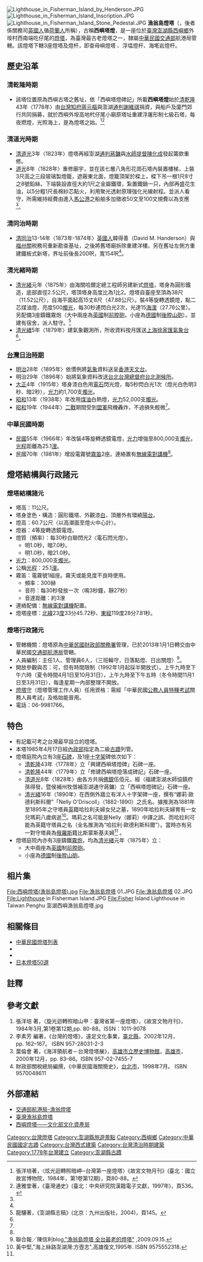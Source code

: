{{tw monument
|name       = 漁翁島燈塔
|formername = 西嶼燈塔
|image      = Lighthouse in Fisherman Island 20150619.jpg
|imagename  =  
|othername  = 西嶼燈塔
|formalname = 漁翁島燈塔
|level      = [[國定古蹟|國定古蹟]]
|class      = 燈塔
|time       = {{QING}}[[乾隆|乾隆]]43年（1778年）：<br />原始建築<br />{{QING}}[[光緒|光緒]]元年（1875年）：<br />現存建築
|location   = {{flagicon|ROC}}[[澎湖縣|澎湖縣]][[西嶼鄉|西嶼鄉]][[外垵村|外垵村]]西南端
|open       = 開放遊客參觀
|cost       = 免費
|website    = 
|reg_url    = https://nchdb.boch.gov.tw/assets/advanceSearch/monument/19870417000003
}}
{{Infobox lighthouse
|name           = 漁翁島燈塔
|image_name     = West Islet Lighthouse.JPG
|image_width    = 300px
|location       = {{ROC-TW}}[[澎湖縣|澎湖縣]][[西嶼鄉|西嶼鄉]][[外垵村|外垵村]]西南端
|pushpin_map    = Taiwan
|pushpin_map_caption = 漁翁島燈塔的位置
|coordinates={{Coord|23|33|45.72|N|119|28|7.81|E|display=title,inline}}
|designation    =
|yearbuilt      = 
|yearlit        = {{QING}}[[乾隆|乾隆]]43年（1778年）：<br />原始建築<br />{{QING}}[[光緒|光緒]]元年（1875年）：<br />現存建築
|automated      = 
|yeardeactivated =
|foundation     =
|construction   = 外觀漆白，頂層外有環繞陽台
|shape          =
|marking        =
|height         = 11公尺
|focalheight    = 60.7公尺
|elevation      = 
|lens           =
|currentlens    = 4等旋轉透鏡電燈
|lightsource    =
|intensity      = 800,000支燭光
|range          = 25.1浬
|characteristic = 每5秒閃白光1次<br />（明3秒、暗2秒）
|fogsignal      =
|racon          =
|admiralty      =
|canada         =
|NGA            =
|ARLHS          =
|USCG           =
|country        = 
|managingagent  = [[中華民國|中華民國]][[交通部航港局|交通部航港局]]
|heritage       =
}}
[[File:Lighthouse_in_Fisherman_Island_by_Henderson.JPG|thumb]]
[[File:Lighthouse_in_Fisherman_Island_Inscription.JPG|thumb]]
[[File:Lighthouse_in_Fisherman_Island_Stone_Pedestal.JPG|thumb]]
'''漁翁島燈塔'''（{{Lang-en|Yuwengdao Lighthouse 或 Fisher Island Lighthouse 或 Xiyu Lighthouse 或 Pescadors Lighthouse}}，後者係關務司[[英國人|英國人]]循[[荷蘭人|荷蘭人]]所稱），古稱'''西嶼塔燈'''，是一座位於[[臺灣|臺灣]][[澎湖縣|澎湖縣]][[西嶼鄉|西嶼鄉]]外垵村西南端吃仔尾的[[灯塔|燈塔]]，為臺灣最古老燈塔之一，隸屬[[中華民國交通部|中華民國交通部]]航港局管轄。該燈塔下轄3座燈塔及燈杆，即查母嶼燈塔 、浮塭燈杆、海墘岩燈杆。

==歷史沿革==
===清乾隆時期===
*該塔位置原為西嶼古塔之舊址，依「西嶼塔燈碑記」所載'''西嶼塔燈'''始於[[清|清]][[乾隆|乾隆]]43年〈1778年〉由[[台灣知府|台灣知府]][[蔣元樞|蔣元樞]]與澎湖[[通判|通判]][[謝維祺|謝維祺]]捐資，與船戶及廈門郊行共同捐募，就於西嶼外垵高地杙仔尾小廟原塔址重建浮屠形制七級石塔，每夜燃燈，光照海上，是為燈塔之始。<ref name=":0">張洋培著，〈炫光迴轉照暗岬─台灣第一座燈塔〉《故宮文物月刊》(臺北：國立故宮博物院，1984年，第1卷第12期)，頁80-88。</ref><ref>連雅堂著，《臺灣通史》(臺北：中央研究院漢籍電子文獻，1997年)，頁536。</ref>

===清道光時期===
*[[清|清]][[道光|道光]]3年〈1823年〉燈塔再經澎湖[[通判|通判]][[蔣鏞|蔣鏞]]與[[水師提督|水師提督]][[陳化成|陳化成]]發起籌款重修。
*[[道光|道光]]8年〈1828年〉重修廟宇，並在該七層八角形花崗石塔內裝置樓梯，上裝3尺高之三段玻璃製燈籠，遮蔽東北面，燈籠頂架於樑上，樑下吊一根1尺8寸之8號鉛絲，下端裝設直徑大約1尺之金屬鐵環，紮置鐵鍋一只，內部再盛花生油，以5分粗1尺長棉紗芯點火，利用聚光透射原理強化光線射程。並派人看守，所需維持經費由進入[[馬公港|馬公港]]之船舶多加徵收50文至100文規費以為支應<ref name=":0" />。

===清同治時期===
*[[清|清]][[同治|同治]]13-14年〈1873年-1874年〉[[英國人|英國人]]韓得善（David M. Handerson）與[[福州關|福州關]]税務司重新勘查基址，之後將舊塔廟拆除重建洋樓。另在舊址左側方重建鐵板式新塔，界址前後長200呎，寬154呎<ref name=":0" />。

===清光緒時期===
*[[清|清]][[光緒|光緒]]元年〈1875年〉由海關哈爾定總工程師另建新式[[燈塔|燈塔]]，塔身為圓形鐵造，底部直徑2.5公尺，塔頂塔身高度比為1比2。燈塔自臺座至頂為38尺（11.52公尺），自海平面起高15丈8尺（47.88公尺）。裝4等旋轉透鏡燈，點二芯煤油燈，亮度500[[燭光|燭光]]，每30秒連閃白光2次，光達15[[海浬|海浬]]（27.76公里）。另配備3座鑄鐵霧炮（大中兩座為[[英國|英國]]制[[前膛砲|前膛砲]]，小座為[[德國|德國]]制[[後膛山砲|後膛山砲]]）。並建有宿舍，派人駐守。<ref>龍驤著，《澎湖縣志稿》(北京：九州出版社，2004)，頁145。</ref>
*[[清|清]][[光緒|光緒]]5年〈1879年〉建氣象觀測所，所收資料按月匯送[[上海|上海]][[徐家匯|徐家匯]][[氣象台|氣象台]]<ref name=":0" />。

===[[台灣日治時期|台灣日治時期]]===
*[[明治|明治]]28年〈1895年〉依慣例將[[氣象|氣象]]資料送呈[[香港天文台|香港天文台]]。
*明治29年〈1896年〉始將氣象資料改送[[台北|台北]][[台灣總督府|台灣總督府]][[中央氣象局|台北測候所]]。
*[[大正|大正]]4年〈1915年〉塔身漆白色用[[電石|電石]]閃光燈，每5秒閃白光1次（燈光白色明3秒、暗2秒），[[發光強度|光力]]約1,700支[[燭光|燭光]]。
*[[昭和|昭和]]13年〈1938年〉年改用[[煤油|煤油]]白熱燈，[[光力|光力]]52,000支[[燭光|燭光]]。
*[[昭和|昭和]]19年〈1944年〉[[二次世界大戰|二戰]]期間受到[[同盟國_(第二次世界大戰)|盟軍]]飛機轟炸，不過損失輕微<ref name=":0" />。

===中華民國時期===
*[[中華民國|民國]]55年〈1966年〉年改裝4等旋轉透鏡電燈，[[發光強度|光力]]增強至800,000支[[燭光|燭光]]，[[光程|光程]]距離為25.1[[浬|浬]]。
*民國70年〈1981年〉增設電霧號[[霧笛|霧笛]]2座。連絡置有[[無線電|無線電]][[對講機|對講機]]<ref name=":0" />。

==燈塔結構與行政諸元==
===燈塔結構諸元===
*塔高：11公尺。
*塔身塗色・構造：圓形鐵塔、外觀漆[[白色|白]]，頂層外有環繞[[陽台|陽台]]。
*燈高：60.7公尺〈以高潮面至燈火中心計〉。
*燈器：4等旋轉透鏡電燈。
*燈質（頻率）：每30秒白聯閃光2〈電石閃光燈〉。
**明1.0秒，暗7.0秒。
**明1.0秒，暗21.0秒。
*[[發光強度|光力]]：800,000支[[燭光|燭光]]。
*公稱[[光程|光程]]：25.1[[浬|浬]]。
*霧笛：電霧號1組座。霧天或能見度不良時使用。
**頻率：300赫
**音符：每30秒發放一次（鳴3秒鐘，靜27秒）
**音達距離：約3浬
*連絡配備：[[無線電|無線電]][[對講機|對講機]]配置。
*燈塔座標：[[北緯|北緯]]23[[度|度]]33分45.72秒、[[東經|東經]]119度28分7.81秒。

===燈塔行政諸元===
*管轄機關：燈塔原為[[中華民國|中華民國]][[財政部關務署|財政部關務署]]管理，已於2013年1月1日轉交由中華民國[[交通部航港局|交通部航港局]]管轄。
*人員編制：主任1人、管理員6人，（三班輪守，日落點燈、日出關燈）<ref>聯合報╱陳信利blog,[http://udn.com/NEWS/NATIONAL/NATS6/5136076.shtml "漁翁島燈塔 全台最老的燈塔" ] {{Wayback|url=http://udn.com/NEWS/NATIONAL/NATS6/5136076.shtml |date=20090923234741 }},2009.09.15.</ref>。
*開放參觀與否：可，但有時間限制（1992年1月起採半開放式）。上午九時至下午六時（夏令時間4月1日至10月31日），上午九時至下午五時（冬令時間11月1日至3月31日），每逢星期一內部整理不開放。
*[[燈塔守|燈塔守]]（燈塔管理工作人員）任用資格：需經「中華民國[[公務人員特種考試|公務人員特種考試]]關務人員考試」及格始能晉用。
*電話：06-9981766。

==特色==
*有記載可考之台灣最早設立的燈塔。
*本塔1985年4月17日經[[中華民國內政部|內政部]]指定為二級[[古蹟|古蹟]]列管。
*燈塔庭院內立有3座[[石碑|石碑]]，及1座[[十字架|十字架]]碑依次如下：
**[[清|清]][[乾隆|乾隆]]43年〈1778年〉立「興建西嶼塔燈碑」石碑一座。
**[[清|清]][[乾隆|乾隆]]44年〈1779年〉立「修建西嶼塔燈落成碑記」石碑一座。
**[[清|清]][[道光|道光]]8年〈1828年〉由各方共捐[[佛銀|佛銀]]伍佰元，經（福建澎湖水師協鎮府孫得發，暨侯補州牧借補澎湖通守蔣鏞）立「西嶼塔燈碑記」石碑一座。
**[[清|清]][[光緒|光緒]]16年〈1890年〉在西側外牆立有洋人十字架碑一座，撰有“娜莉·歐德利斯科爾”「Nelly O'Driscoll」（1882-1890）之氏名。據推測為1881年至1895年之守塔員[[英國|英]]籍哈拉利夫婦女兒之墓，1890年哈拉利夫婦育有一女兒瑪莉八歲病逝<ref name="towerkeeper">黃中堅,"海上絲路澎湖灣:方壺志",高雄復文,1995年. ISBN 9575552318.</ref>。瑪莉之名可能是Nelly（娜莉）中譯之誤、而哈拉利可能為英籍守塔員之名（全名推測為“哈拉利·歐德利斯科爾”）。當時亦有另一對守塔員為[[俄羅斯|俄羅斯]]籍比斯蒙斯基夫婦<ref name=towerkeeper/> 。
*燈塔庭院內亦有3座鑄鐵[[霧炮|霧炮]]，均為[[清|清]][[光緒|光緒]]元年〈1875年〉立：
**大中兩座為[[英國|英國]]制[[前膛砲|前膛砲]]。
**小座為[[德國|德國]]制[[後膛山砲|後膛山砲]]。

==相片集==
<gallery>
File:西嶼燈塔(漁翁島燈塔).jpg
File:漁翁島燈塔 01.JPG
File:漁翁島燈塔 02.JPG
File:Lighthouse in Fisherman Island.JPG
File:Fisher Island Lighthouse in Taiwan Penghu 澎湖西嶼漁翁島燈塔.jpg
</gallery>

==相關條目==
*[[中華民國燈塔列表|中華民國燈塔列表]]
*{{link-en|美國燈塔列表|Lighthouses in the United States}}
*{{link-en|世界燈塔列表|Lists of lighthouses}}
*[[日本燈塔50選|日本燈塔50選]]

==註釋==
{{Reflist}}

==參考文獻==
<div class="references-small">
#張洋培 著，〈旋光迴轉照暗山甲：臺灣省第一座燈塔〉，《故宮文物月刊》，1984年3月,第1卷第12期,pp. 80-88。ISSN：1011-9078
#李素芳 編著，《台灣的燈塔》，遠足文化事業，[[新北市|臺北縣]]，2002年12月，pp. 162–167。 ISBN 957-28031-2-3
#葉倫會 著，《海洋領航者－台灣燈塔展》，[[高雄市立歷史博物館|高雄市立歷史博物館]]，[[高雄市|高雄市]]，2000年12月，pp. 83–86。ISBN 957-02-7455-7
#財政部關稅總局編撰，《中華民國海關簡史》，[[台北市|台北市]]，1998年7月。 ISBN 9570048611
<references/>
</div>

==外部連結==
{{Commons cat|West Islet Lighthouse}}
*[https://lighthouse.motcmpb.gov.tw/lighthouse_3_11.html 交通部航港局-漁翁燈塔] {{Wayback|url=https://lighthouse.motcmpb.gov.tw/lighthouse_3_11.html |date=20210122060251 }}
*[http://wshnt.kuas.edu.tw/sundayasp2/g4/new_page_11.htm 臺灣漁翁島燈塔] {{Wayback|url=http://wshnt.kuas.edu.tw/sundayasp2/g4/new_page_11.htm |date=20201204021018 }}
*[https://nchdb.boch.gov.tw/assets/advanceSearch/monument/19870417000003 西嶼燈塔——文化部文化資產局] {{Wayback|url=https://nchdb.boch.gov.tw/assets/advanceSearch/monument/19870417000003 |date=20201128171336 }}

{{臺灣燈塔}}
{{中華民國國定古蹟}}
{{澎湖縣文化資產}}
[[Category:台灣燈塔|Category:台灣燈塔]]
[[Category:澎湖縣旅遊景點|Category:澎湖縣旅遊景點]]
[[Category:西嶼鄉|Category:西嶼鄉]]
[[Category:中華民國國定古蹟|Category:中華民國國定古蹟]]
[[Category:台灣西式建築|Category:台灣西式建築]]
[[Category:台灣清治時期建築|Category:台灣清治時期建築]]
[[Category:1778年台灣建立|Category:1778年台灣建立]]
[[Category:澎湖縣古蹟|Category:澎湖縣古蹟]]
